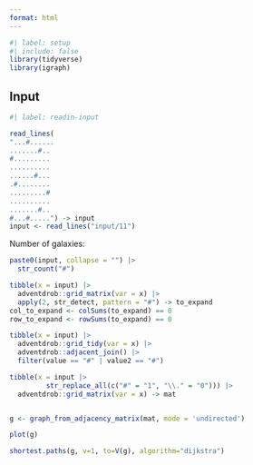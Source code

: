 ```yaml
---
format: html
---
```


```r
#| label: setup
#| include: false
library(tidyverse)
library(igraph)
```

## Input

```r
#| label: readin-input

read_lines(
"...#......
.......#..
#.........
..........
......#...
.#........
.........#
..........
.......#..
#...#.....") -> input
input <- read_lines("input/11")
```


Number of galaxies:

```r
paste0(input, collapse = "") |> 
  str_count("#")
```

```r
tibble(x = input) |> 
  adventdrob::grid_matrix(var = x) |> 
  apply(2, str_detect, pattern = "#") -> to_expand
col_to_expand <- colSums(to_expand) == 0
row_to_expand <- rowSums(to_expand) == 0
```

```r
tibble(x = input) |> 
  adventdrob::grid_tidy(var = x) |>
  adventdrob::adjacent_join() |> 
  filter(value == "#" | value2 == "#")
```


```r
tibble(x = input |> 
         str_replace_all(c("#" = "1", "\\." = "0"))) |> 
  adventdrob::grid_matrix(var = x) -> mat


g <- graph_from_adjacency_matrix(mat, mode = 'undirected')

plot(g)

shortest.paths(g, v=1, to=V(g), algorithm="dijkstra")
```

